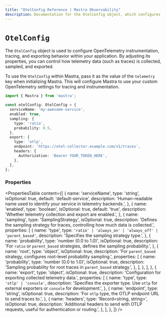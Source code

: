```yaml
---
title: "OtelConfig Reference | Mastra Observability"
description: Documentation for the OtelConfig object, which configures OpenTelemetry instrumentation, tracing, and exporting behavior.
---
```


# `OtelConfig`

The `OtelConfig` object is used to configure OpenTelemetry instrumentation, tracing, and exporting behavior within your application. By adjusting its properties, you can control how telemetry data (such as traces) is collected, sampled, and exported. 

To use the `OtelConfig` within Mastra, pass it as the value of the `telemetry` key when initializing Mastra. This will configure Mastra to use your custom OpenTelemetry settings for tracing and instrumentation.

```typescript showLineNumbers copy
import { Mastra } from 'mastra';

const otelConfig: OtelConfig = {
  serviceName: 'my-awesome-service',
  enabled: true,
  sampling: {
    type: 'ratio',
    probability: 0.5,
  },
  export: {
    type: 'otlp',
    endpoint: 'https://otel-collector.example.com/v1/traces',
    headers: {
      Authorization: 'Bearer YOUR_TOKEN_HERE',
    },
  },
};
```

### Properties

<PropertiesTable
  content={[
    {
      name: 'serviceName',
      type: 'string',
      isOptional: true,
      default: 'default-service',
      description:
        'Human-readable name used to identify your service in telemetry backends.',
    },
    {
      name: 'enabled',
      type: 'boolean',
      isOptional: true,
      default: 'true',
      description:
        'Whether telemetry collection and export are enabled.',
    },
    {
      name: 'sampling',
      type: 'SamplingStrategy',
      isOptional: true,
      description:
        'Defines the sampling strategy for traces, controlling how much data is collected.',
      properties: [
        {
          name: 'type',
          type: `'ratio' | 'always_on' | 'always_off' | 'parent_based'`,
          description:
            'Specifies the sampling strategy type.',
        },
        {
          name: 'probability',
          type: 'number (0.0 to 1.0)',
          isOptional: true,
          description:
            'For `ratio` or `parent_based` strategies, defines the sampling probability.',
        },
        {
          name: 'root',
          type: 'object',
          isOptional: true,
          description:
            'For `parent_based` strategy, configures root-level probability sampling.',
          properties: [
            {
              name: 'probability',
              type: 'number (0.0 to 1.0)',
              isOptional: true,
              description:
                'Sampling probability for root traces in `parent_based` strategy.',
            },
          ],
        },
      ],
    },
    {
      name: 'export',
      type: 'object',
      isOptional: true,
      description:
        'Configuration for exporting collected telemetry data.',
      properties: [
        {
          name: 'type',
          type: `'otlp' | 'console'`,
          description:
            'Specifies the exporter type. Use `otlp` for external exporters or `console` for development.',
        },
        {
          name: 'endpoint',
          type: 'string',
          isOptional: true,
          description:
            'For `otlp` type, the OTLP endpoint URL to send traces to.',
        },
        {
          name: 'headers',
          type: 'Record<string, string>',
          isOptional: true,
          description:
            'Additional headers to send with OTLP requests, useful for authentication or routing.',
        },
      ],
    },
  ]}
/>